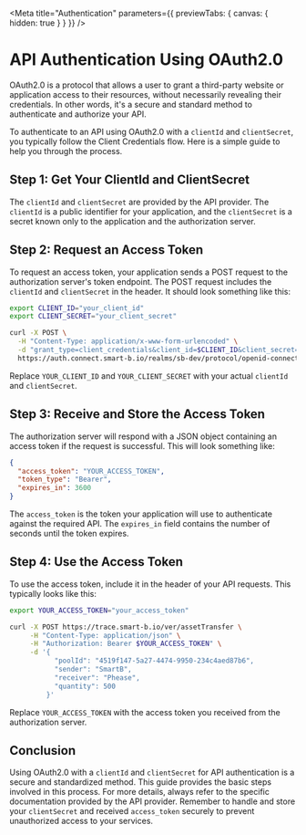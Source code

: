 
<Meta title="Authentication" parameters={{ previewTabs: { canvas: { hidden: true } } }} />

# API Authentication Using OAuth2.0

OAuth2.0 is a protocol that allows a user to grant a third-party website or application access to their resources,
without necessarily revealing their credentials. In other words, it's a secure and standard method
to authenticate and authorize your API.

To authenticate to an API using OAuth2.0 with a `clientId` and `clientSecret`,
you typically follow the Client Credentials flow. Here is a simple guide to help you through the process.


## Step 1: Get Your ClientId and ClientSecret

The `clientId` and `clientSecret` are provided by the API provider. The `clientId` is a public identifier
for your application, and the `clientSecret` is a secret known only to the application and the authorization server.


## Step 2: Request an Access Token

To request an access token, your application sends a POST request to the authorization server's token endpoint.
The POST request includes the `clientId` and `clientSecret` in the header. It should look something like this:

```bash
export CLIENT_ID="your_client_id"
export CLIENT_SECRET="your_client_secret"

curl -X POST \
  -H "Content-Type: application/x-www-form-urlencoded" \
  -d "grant_type=client_credentials&client_id=$CLIENT_ID&client_secret=$CLIENT_SECRET"
  https://auth.connect.smart-b.io/realms/sb-dev/protocol/openid-connect/token'
```

Replace `YOUR_CLIENT_ID` and `YOUR_CLIENT_SECRET` with your actual `clientId` and `clientSecret`.


## Step 3: Receive and Store the Access Token

The authorization server will respond with a JSON object containing an access token if the request is successful.
This will look something like:

```json
{
  "access_token": "YOUR_ACCESS_TOKEN",
  "token_type": "Bearer",
  "expires_in": 3600
}
```

The `access_token` is the token your application will use to authenticate against the required API.
The `expires_in` field contains the number of seconds until the token expires.


## Step 4: Use the Access Token

To use the access token, include it in the header of your API requests. This typically looks like this:

```bash
export YOUR_ACCESS_TOKEN="your_access_token"

curl -X POST https://trace.smart-b.io/ver/assetTransfer \
     -H "Content-Type: application/json" \
     -H "Authorization: Bearer $YOUR_ACCESS_TOKEN" \
     -d '{
           "poolId": "4519f147-5a27-4474-9950-234c4aed87b6",
           "sender": "SmartB",
           "receiver": "Phease",
           "quantity": 500
         }'
```

Replace `YOUR_ACCESS_TOKEN` with the access token you received from the authorization server.


## Conclusion

Using OAuth2.0 with a `clientId` and `clientSecret` for API authentication is a secure and standardized method.
This guide provides the basic steps involved in this process. For more details, always refer
to the specific documentation provided by the API provider. Remember to handle and store
your `clientSecret` and received `access_token` securely to prevent unauthorized access to your services.
